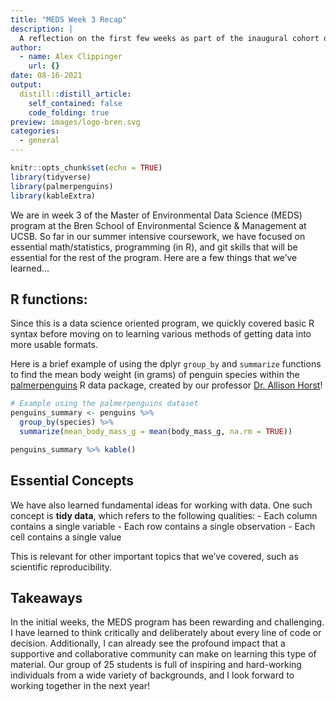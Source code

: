 ```yaml
---
title: "MEDS Week 3 Recap"
description: |
  A reflection on the first few weeks as part of the inaugural cohort of the Master of Environmental Data Science program at the Bren School of Environmental Science & Management, UCSB
author:
  - name: Alex Clippinger
    url: {}
date: 08-16-2021
output:
  distill::distill_article:
    self_contained: false
    code_folding: true
preview: images/logo-bren.svg
categories:
  - general
---
```



```r
knitr::opts_chunk$set(echo = TRUE)
library(tidyverse)
library(palmerpenguins)
library(kableExtra)
```

We are in week 3 of the Master of Environmental Data Science (MEDS) program at the Bren School of Environmental Science & Management at UCSB. So far in our summer intensive coursework, we have focused on essential math/statistics, programming (in R), and git skills that will be essential for the rest of the program. Here are a few things that we've learned...

## R functions:

Since this is a data science oriented program, we quickly covered basic R syntax before moving on to learning various methods of getting data into more usable formats.

Here is a brief example of using the dplyr `group_by` and `summarize` functions to find the mean body weight (in grams) of penguin species within the [palmerpenguins](https://allisonhorst.github.io/palmerpenguins/) R data package, created by our professor [Dr. Allison Horst](https://bren.ucsb.edu/people/allison-horst)!

```r
# Example using the palmerpenguins dataset
penguins_summary <- penguins %>% 
  group_by(species) %>% 
  summarize(mean_body_mass_g = mean(body_mass_g, na.rm = TRUE))

penguins_summary %>% kable()
```

## Essential Concepts

We have also learned fundamental ideas for working with data. One such concept is **tidy data**, which refers to the following qualities:
- Each column contains a single variable
- Each row contains a single observation
- Each cell contains a single value

This is relevant for other important topics that we've covered, such as scientific reproducibility.

## Takeaways

In the initial weeks, the MEDS program has been rewarding and challenging. I have learned to think critically and deliberately about every line of code or decision. Additionally, I can already see the profound impact that a supportive and collaborative community can make on learning this type of material. Our group of 25 students is full of inspiring and hard-working individuals from a wide variety of backgrounds, and I look forward to working together in the next year!
